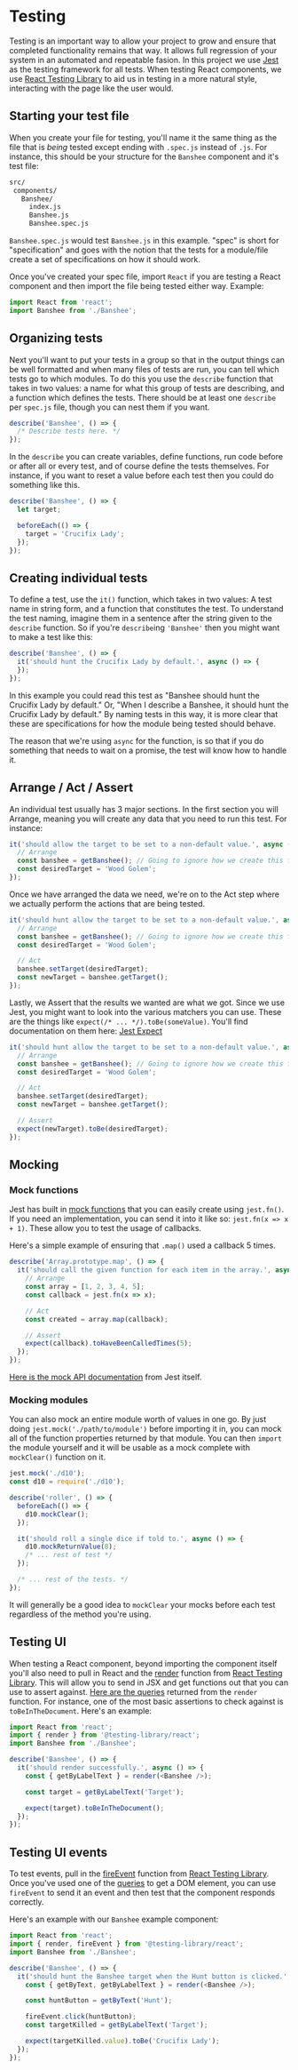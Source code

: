 
<Meta title="Docs/Testing" />

# Testing

Testing is an important way to allow your project to grow and ensure that completed functionality remains that way. It allows full regression of your system in an automated and repeatable fasion. In this project we use [Jest](https://jestjs.io/) as the testing framework for all tests. When testing React components, we use [React Testing Library](https://testing-library.com/docs/) to aid us in testing in a more natural style, interacting with the page like the user would.

## Starting your test file

When you create your file for testing, you'll name it the same thing as the file that is *being* tested except ending with `.spec.js` instead of `.js`. For instance, this should be your structure for the `Banshee` component and it's test file:

```bash
src/
 components/
   Banshee/
     index.js
     Banshee.js
     Banshee.spec.js
```

`Banshee.spec.js` would test `Banshee.js` in this example. "spec" is short for "specification" and goes with the notion that the tests for a module/file create a set of specifications on how it should work.

Once you've created your spec file, import `React` if you are testing a React component and then import the file being tested either way. Example:

```javascript
import React from 'react';
import Banshee from './Banshee';
```

## Organizing tests

Next you'll want to put your tests in a group so that in the output things can be well formatted and when many files of tests are run, you can tell which tests go to which modules. To do this you use the `describe` function that takes in two values: a name for what this group of tests are describing, and a function which defines the tests. There should be at least one `describe` per `spec.js` file, though you can nest them if you want.

```javascript
describe('Banshee', () => {
  /* Describe tests here. */
});
```

In the `describe` you can create variables, define functions, run code before or after all or every test, and of course define the tests themselves. For instance, if you want to reset a value before each test then you could do something like this.

```javascript
describe('Banshee', () => {
  let target;

  beforeEach(() => {
    target = 'Crucifix Lady';
  });
});
```

## Creating individual tests

To define a test, use the `it()` function, which takes in two values: A test name in string form, and a function that constitutes the test. To understand the test naming, imagine them in a sentence after the string given to the `describe` function. So if you're `describe`ing `'Banshee'` then you might want to make a test like this:

```javascript
describe('Banshee', () => {
  it('should hunt the Crucifix Lady by default.', async () => {
  });
});
```

In this example you could read this test as "Banshee should hunt the Crucifix Lady by default." Or, "When I describe a Banshee, it should hunt the Crucifix Lady by default." By naming tests in this way, it is more clear that these are specifications for how the module being tested should behave.

The reason that we're using `async` for the function, is so that if you do something that needs to wait on a promise, the test will know how to handle it.

## Arrange / Act / Assert

An individual test usually has 3 major sections. In the first section you will Arrange, meaning you will create any data that you need to run this test. For instance:

```javascript
it('should allow the target to be set to a non-default value.', async () => {
  // Arrange
  const banshee = getBanshee(); // Going to ignore how we create this for this example.
  const desiredTarget = 'Wood Golem';
});
```

Once we have arranged the data we need, we're on to the Act step where we actually perform the actions that are being tested.

```javascript
it('should hunt allow the target to be set to a non-default value.', async () => {
  // Arrange
  const banshee = getBanshee(); // Going to ignore how we create this for this example.
  const desiredTarget = 'Wood Golem';

  // Act
  banshee.setTarget(desiredTarget);
  const newTarget = banshee.getTarget();
});
```

Lastly, we Assert that the results we wanted are what we got. Since we use Jest, you might want to look into the various matchers you can use. These are the things like `expect(/* ... */).toBe(someValue)`. You'll find documentation on them here: [Jest Expect](https://jestjs.io/docs/en/expect)

```javascript
it('should hunt allow the target to be set to a non-default value.', async () => {
  // Arrange
  const banshee = getBanshee(); // Going to ignore how we create this for this example.
  const desiredTarget = 'Wood Golem';

  // Act
  banshee.setTarget(desiredTarget);
  const newTarget = banshee.getTarget();

  // Assert
  expect(newTarget).toBe(desiredTarget);
});
```

## Mocking

### Mock functions

Jest has built in [mock functions](https://jestjs.io/docs/en/mock-functions) that you can easily create using `jest.fn()`. If you need an implementation, you can send it into it like so: `jest.fn(x => x + 1)`. These allow you to test the usage of callbacks.

Here's a simple example of ensuring that `.map()` used a callback 5 times.

```javascript
describe('Array.prototype.map', () => {
  it('should call the given function for each item in the array.', async () => {
    // Arrange
    const array = [1, 2, 3, 4, 5];
    const callback = jest.fn(x => x);

    // Act
    const created = array.map(callback);

    // Assert
    expect(callback).toHaveBeenCalledTimes(5);
  });
});
```

[Here is the mock API documentation](https://jestjs.io/docs/en/mock-function-api) from Jest itself.

### Mocking modules

You can also mock an entire module worth of values in one go. By just doing `jest.mock('./path/to/module')` before importing it in, you can mock all of the function properties returned by that module. You can then `import` the module yourself and it will be usable as a mock complete with `mockClear()` function on it.

```javascript
jest.mock('./d10');
const d10 = require('./d10');

describe('roller', () => {
  beforeEach(() => {
    d10.mockClear();
  });

  it('should roll a single dice if told to.', async () => {
    d10.mockReturnValue(8);
    /* ... rest of test */
  });

  /* ... rest of the tests. */
});
```

It will generally be a good idea to `mockClear` your mocks before each test regardless of the method you're using.

## Testing UI

When testing a React component, beyond importing the component itself you'll also need to pull in React and the [render](https://testing-library.com/docs/react-testing-library/api#render) function from [React Testing Library](https://testing-library.com/docs/react-testing-library/intro). This will allow you to send in JSX and get functions out that you can use to assert against. [Here are the queries](https://testing-library.com/docs/dom-testing-library/api-queries) returned from the `render` function. For instance, one of the most basic assertions to check against is `toBeInTheDocument`. Here's an example:

```javascript
import React from 'react';
import { render } from '@testing-library/react';
import Banshee from './Banshee';

describe('Banshee', () => {
  it('should render successfully.', async () => {
    const { getByLabelText } = render(<Banshee />);

    const target = getByLabelText('Target');

    expect(target).toBeInTheDocument();
  });
});
```

## Testing UI events

To test events, pull in the [fireEvent](https://testing-library.com/docs/dom-testing-library/api-events) function from [React Testing Library](https://testing-library.com/docs/react-testing-library/intro). Once you've used one of the [queries](https://testing-library.com/docs/dom-testing-library/api-queries) to get a DOM element, you can use `fireEvent` to send it an event and then test that the component responds correctly.

Here's an example with our `Banshee` example component:

```javascript
import React from 'react';
import { render, fireEvent } from '@testing-library/react';
import Banshee from './Banshee';

describe('Banshee', () => {
  it('should hunt the Banshee target when the Hunt button is clicked.', async () => {
    const { getByText, getByLabelText } = render(<Banshee />);

    const huntButton = getByText('Hunt');

    fireEvent.click(huntButton);
    const targetKilled = getByLabelText('Target');

    expect(targetKilled.value).toBe('Crucifix Lady');
  });
});
```

